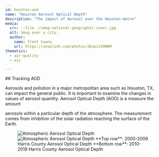 ```yaml
---
id: houston-aod
name: "Houston Aerosol Optical Depth"
description: "The impact of Aerosol over the Houston-metro"
media:
  src: ::file ./smog-national-geographic-cover.jpg
  alt: Smog over a city.
  author:
    name: Trent Cowna
    url: https://unsplash.com/photos/3EapJzVMWHM
thematics:
  - air-quality
  - eis

---
```


<Block type='wide'>
<Prose>
  ## Tracking AOD

  Aerosols and pollution in a major metropolitan area such as Houston, TX, can impact the general public. It is important to examine the changes in values of aerosol quantity. Aerosol Optical Depth (AOD) is a measure the amount

aerosols within a particular depth of the atmosphere. The measurement comes from inhibition of the solar radiation reaching the surface of the Earth. 


</Prose>
</Block>

<Block>
<Figure>
  <Image
  src={new URL('./Harris_AOD_00_09_county.jpg', import.meta.url).href}
  alt='Atmospheric Aerosol Optical Depth'
  />
  <Image
  src={new URL('./Harris_AOD_10_19_county.jpg', import.meta.url).href}
  alt='Atmospheric Aerosol Optical Depth'
  />
  <Caption 
    attrAuthor='Harris County with Roads Overlayed to show the difference in AOD over the shapefiles' 
  >
    **Top row**: 2000-2009 Harris County Aerosol Optical Depth  
    **Bottom row**: 2010-2019 Harris County Aerosol Optical Depth
  </Caption> 
</Figure>
</Block>

